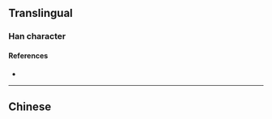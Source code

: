 {{character info/new}}
==Translingual==

===Han character===
{{Han char|rn=46|rad=山|as=05|sn=8|four=|canj=FBU|ids=⿳⺍冖山}}

====References====
* {{Han ref|kx=0310.071|hdz=10768.130|uh=5CC3|ud=23747}}

----

==Chinese==
{{zh-see|嶨}}
